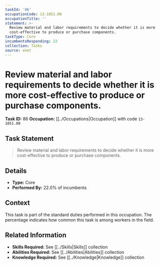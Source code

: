 ```yaml
---
taskId: '86'
occupationCode: 13-1051.00
occupationTitle: ''
statement: >-
  Review material and labor requirements to decide whether it is more
  cost-effective to produce or purchase components.
taskType: Core
incumbentsResponding: 22
collection: Tasks
source: onet
---
```

# Review material and labor requirements to decide whether it is more cost-effective to produce or purchase components.

**Task ID:** 86
**Occupation:** [[../Occupations|Occupation]] with code `13-1051.00`

## Task Statement

> Review material and labor requirements to decide whether it is more cost-effective to produce or purchase components.

## Details

- **Type:** Core
- **Performed By:** 22.0% of incumbents

## Context

This task is part of the standard duties performed in this occupation. The percentage indicates how common this task is among workers in the field.

## Related Information

- **Skills Required:** See [[../Skills|Skills]] collection
- **Abilities Required:** See [[../Abilities|Abilities]] collection
- **Knowledge Required:** See [[../Knowledge|Knowledge]] collection
